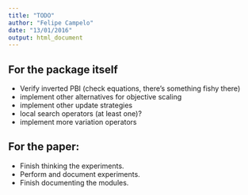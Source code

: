 ```yaml
---
title: "TODO"
author: "Felipe Campelo"
date: "13/01/2016"
output: html_document
---
```


## For the package itself
- Verify inverted PBI (check equations, there's something fishy there)
- implement other alternatives for objective scaling
- implement other update strategies
- local search operators (at least one)?
- implement more variation operators

## For the paper:
- Finish thinking the experiments.
- Perform and document experiments.
- Finish documenting the modules.

